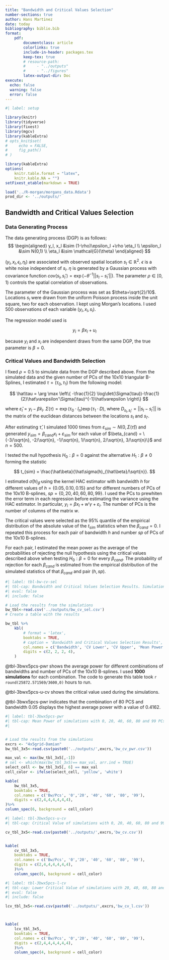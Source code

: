 ```yaml
---
title: "Bandwidth and Critical Values Selection"
number-sections: true
author: Hans Martinez
date: today
bibliography: biblio.bib
format:
    pdf:
        documentclass: article
        colorlinks: true
        include-in-header: packages.tex
        keep-tex: true
        # resource-path: 
        #     - "../outputs"
        #     - "../figures"
        latex-output-dir: Doc
execute: 
  echo: false
  warning: false
  error: false
---
```


```r
#| label: setup

library(knitr)
library(tidyverse)
library(fixest)
library(mgcv)
library(kableExtra)
# opts_knit$set(
#     echo = FALSE,
#     fig_path()
# )

library(kableExtra)
options(
    knitr.table.format = "latex",
    knitr.kable.NA = "")
setFixest_etable(markdown = TRUE)

load('../R-morgan/morgans_data.Rdata')
prod_dir <- '../outputs/'

```


## Bandwidth and Critical Values Selection


### Data Generating Process

The data generating process (DGP) is as follows:
$$
\begin{aligned}
    y_l, x_l &\sim (1-\rho)\epsilon_l +\rho \eta_l \\
    \epsilon_l &\sim N(0,1) \\
    \eta_l &\sim \mathcal{G}(\theta)
\end{aligned}
$$ 

$(y_l,x_l,\epsilon_l,\eta_l)$ are associated with observed spatial location $s_l \in \mathbb{R}^2$. $\epsilon$ is a white noise independent of $s_l$. $\eta$ is generated by a Gaussian process with covariance function $cov(s_l,s_{l}')=\exp(-\theta^{-1}||s_l-s_{l}'||)$. The parameter $\rho\in[0,1)$ controls the spatial correlation of observations.

The parameter of the Gaussian process was set as $\theta=\sqrt{2}/10$. Locations $s_l$ were drawn from the uniform Poisson process inside the unit square, two for each observation. I kept using Morgan's locations. I used 500 observations of each variable $(y_l,x_l,s_l)$. 

The regression model used is 

$$
    y_l=\beta x_l + u_l 
$$

because $y_l$ and $x_l$ are independent draws from the same DGP, the true parameter is $\beta=0$. 



### Critical Values and Bandwidth Selection

I fixed $\rho=0.5$ to simulate data from the DGP described above. From the simulated data and the given number of PCs of the 10x10 triangular B-Splines, I estimated $\tau = (\tau_0, \tau_1)$ from the following model:

$$
  \hat\tau = \arg \max \left\{ -\frac{1}{2} \log\det(\Sigma(\tau))-\frac{1}{2}\hat\varepsilon'\Sigma(\tau)^{-1}\hat\varepsilon \right\}
$$

where $\hat\varepsilon_l = y_l - \hat\beta x_l$. $\Sigma(\tau)=\exp(\tau_0\cdot I_n)\exp(\tau_1\cdot D)$, where $D_{s_l,s_l'}=||s_l - s_l'||$ is the matrix of the euclidean distances between the locations $s_l$ and $s_{l'}$.

After estimating $\hat\tau$, I simulated 1000 times from $\varepsilon_{sim} \sim N(0,\Sigma(\hat\tau))$ and generated $y_{sim }= \beta_{cand} x_l  + \varepsilon_{sim}$ for each value of $\beta_{cand} = \{-3/\sqrt{n}, -2/\sqrt{n}, -1/\sqrt{n}, 1/\sqrt{n}, 2/\sqrt{n}, 3/\sqrt{n}\}$ and $n=500$.

I tested the null hypothesis $H_0: \beta = 0$ against the alternative $H_1: \beta \not= 0$ forming the statistic 

$$
t_{sim} = \frac{\hat\beta}{\hat\sigma(h)_{\hat\beta}/\sqrt{n}}.
$$

I estimated $\hat\sigma(h)_{\hat\beta}$ using the kernel HAC estimator with bandwidth $h$ for different values of $h=\{0.05, 0.10, 0.15\}$ and for different numbers of PCs of the 10x10 B-splines, $sp = \{0, 20, 40, 60, 80, 99\}$. I used  the PCs to prewhiten the error term in each regression before estimating the variance using the HAC estimator. In particular, $y_l=\beta x_l + w'\gamma+\varepsilon_l$. The number of PCs is the number of columns of the matrix $w$.

The critical values were selected as the 95\% quantile of the empirical distribution of the absolute value of the $t_{sim}$ statistics when the $\beta_{cand} = 0$. I repeated this process for each pair of bandwidth $h$ and number $sp$ of PCs of the 10x10 B-splines. 

For each pair, I estimated the mean power as the average of the probabilities of rejecting the null hypothesis using the critical values described above when testing $H_0: \beta = 0$ for every $\beta_{cand}$. The probability of rejection for each $\beta_{cand}$ is estimated from the empirical distribution of the simulated statistics of that $\beta_{cand}$ and pair $(h,sp)$.

<!-- @tbl-bw-cv-sel shows the results of 1000 simulations for each bandwidth. The table shows the bandwidth, the critical values for the statistic, and the mean power of the test for each bandwidth. This exercise took around `r round(5370.6/60,0)` minutes to run on an intel MacBook Pro with 16GB of RAM.  -->

```r
#| label: tbl-bw-cv-sel
#| tbl-cap: Bandwidth and Critical Values Selection Results. Simulations with 40 PCs of the 10x10 B-splines, for different bandwidths $h=\\{0.02, 0.04, \dots, 0.08, 0.10\\}$. $\beta_{cand} = \\{-3/\sqrt{n}, -2/\sqrt{n}, \dots, 2/\sqrt{n}, 3/\sqrt{n}\\}$. With $n=500$ and 1000 simulations. The critical values are the 2.5\% and 97.5\% quantiles of the empirical distribution of the simulated statistics when testing the null hypothesis $\beta = 0$ when the $\beta_{cand} = 0$. The mean power is the average of the probability of rejecting the null hypothesis using the critical values described above when testing $\beta = 0$ for every $\beta_{cand}$.
#| eval: false
#| include: false

# Load the results from the simulations
bw_tbl<-read.csv('../outputs/bw_cv_sel.csv')
# Create a table with the results

bw_tbl %>%
    kbl(
        # format = 'latex',
        booktabs = TRUE,
        # caption = 'Bandwidth and Critical Values Selection Results',
        col.names = c('Bandwidth', 'CV Lower', 'CV Upper', 'Mean Power'),
        digits = c(2, 2, 2, 4),
    ) 

```

@tbl-3bwx5pcs-pwr shows the average power for different combinations of bandwidths and number of PCs of the 10x10 B-splines. I used **1000 simulations** for each combination. The code to generate this table took `r round(25872.571569/3600,0)` hours to run. 

@tbl-3bwx5pcs-u-cv shows the critical value used during the simulations.

@tbl-3bwx5pcs-pwr indicates that the combination of 80 PCS and bandwidth 0.05 displays the highest average power with a value of 0.4162. 




<!-- The average power is different from @tbl-bw-cv-sel because the number of simulations is smaller for @tbl-5bwx5pcs.  -->

```r
#| label: tbl-3bwx5pcs-pwr
#| tbl-cap: Mean Power of simulations with 0, 20, 40, 60, 80 and 99 PCs of the 10x10 B-splines, for different bandwidths $h=\\{0.05, 0.10, 0.15 \\}$. $\beta_{cand} = \\{-3/\sqrt{n}, -2/\sqrt{n}, -1/\sqrt{n}, 1/\sqrt{n}, 2/\sqrt{n}, 3/\sqrt{n}\\}$. With $n=500$ and **1000 simulations**. The critical values used in simulations are the 95\% quantiles of the empirical distribution of the absolute value of th simulated statistic when testing the null hypothesis $\beta = 0$ when the $\beta_{cand} = 0$. The mean power is the average of the probability of rejecting the null hypothesis using the simulated critical values when testing $\beta = 0$ for every $\beta_{cand}$.
#| 


# Load the results from the simulations
excrs <- "4x5grid-Damian"
bw_tbl_3x5<-read.csv(paste0('../outputs/',excrs,'bw_cv_pwr.csv'))

max_val <- max(bw_tbl_3x5[,-1])
# sel <- which(max(bw_tbl_3x5)== max_val, arr.ind = TRUE)
select_cell <- bw_tbl_3x5[, 6] == max_val
cell_color <- ifelse(select_cell, 'yellow', 'white')

kable(
    bw_tbl_3x5,
    booktabs = TRUE,
    col.names = c('Bw/Pcs', '0','20', '40', '60', '80', '99'),
    digits = c(2,4,4,4,4,4,4),
)%>%
column_spec(6, background = cell_color)

```

```r
#| label: tbl-3bwx5pcs-u-cv
#| tbl-cap: Critical Value of simulations with 0, 20, 40, 60, 80 and 99 PCs of the 10x10 B-splines, for different bandwidths $h=\\{0.05, 0.10, 0.15\\}$. $\beta_{cand} = \\{-3/\sqrt{n}, -2/\sqrt{n}, -1/\sqrt{n}, 1/\sqrt{n}, 2/\sqrt{n}, 3/\sqrt{n}\\}$. With $n=500$ and **1000 simulations**. The critical values used in simulations correspond to the 95\% quantile of the absolute value of the simulated statistic's empirical distribution when testing the null hypothesis $\beta = 0$ when the $\beta_{cand} = 0$. The mean power is the average of the probability of rejecting the null hypothesis using the simulated critical values when testing $\beta = 0$ for every $\beta_{cand}$.

cv_tbl_3x5<-read.csv(paste0('../outputs/',excrs,'bw_cv.csv'))


kable(
    cv_tbl_3x5,
    booktabs = TRUE,
    col.names = c('Bw/Pcs', '0','20', '40', '60', '80', '99'),
    digits = c(2,4,4,4,4,4,4),
    )%>%
    column_spec(6, background = cell_color)

```


```r
#| label: tbl-3bwx5pcs-l-cv
#| tbl-cap: Lower Critical Value of simulations with 20, 40, 60, 80 and 99 PCs of the 10x10 B-splines, for different bandwidths $h=\\{0.02, 0.04, \dots, 0.12, 0.14\\}$. $\beta_{cand} = \\{-3/\sqrt{n}, -2/\sqrt{n}, \dots, 2/\sqrt{n}, 3/\sqrt{n}\\}$. With $n=500$ and **1000 simulations**. The critical values used in simulations are the 2.5\% and 97.5\% quantiles of the empirical distribution of the simulated statistics when testing the null hypothesis $\beta = 0$ when the $\beta_{cand} = 0$. The mean power is the average of the probability of rejecting the null hypothesis using the simulated critical values when testing $\beta = 0$ for every $\beta_{cand}$.
#| eval: false
#| include: false

lcv_tbl_3x5<-read.csv(paste0('../outputs/',excrs,'bw_cv_l.csv'))



kable(
    lcv_tbl_3x5,
    booktabs = TRUE,
    col.names = c('Bw/Pcs', '0','20', '40', '60', '80', '99'),
    digits = c(2,4,4,4,4,4,4),
    )%>%
    column_spec(4, background = cell_color)

```